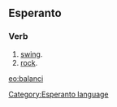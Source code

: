 ==Esperanto==
===Verb===
# [[swing]].
# [[rock]].

[[eo:balanci]]
[[Category:Esperanto language]]
{{Universala Vortaro}}